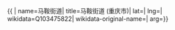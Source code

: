 {{ {{{1|PRC admin/showdata}}}|
name=马鞍街道|
title=马鞍街道 (重庆市)|
lat=|
lng=|
wikidata=Q103475822|
wikidata-original-name=|
arg={{{arg|}}}}}